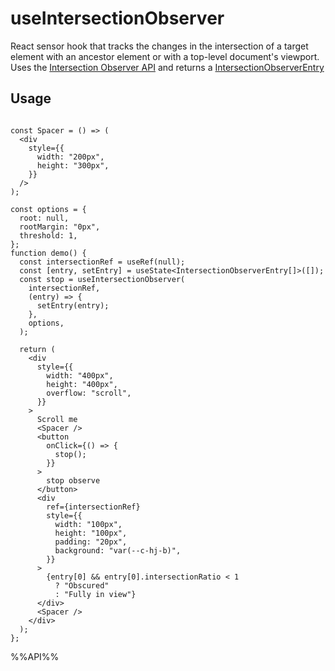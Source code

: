 # useIntersectionObserver

React sensor hook that tracks the changes in the intersection of a target element with an ancestor element or with a top-level document's viewport. Uses the [Intersection Observer API](https://developer.mozilla.org/en-US/docs/Web/API/Intersection_Observer_API) and returns a [IntersectionObserverEntry](https://developer.mozilla.org/en-US/docs/Web/API/IntersectionObserverEntry)


## Usage

```tsx

const Spacer = () => (
  <div
    style={{
      width: "200px",
      height: "300px",
    }}
  />
);

const options = {
  root: null,
  rootMargin: "0px",
  threshold: 1,
};
function demo() {
  const intersectionRef = useRef(null);
  const [entry, setEntry] = useState<IntersectionObserverEntry[]>([]);
  const stop = useIntersectionObserver(
    intersectionRef,
    (entry) => {
      setEntry(entry);
    },
    options,
  );

  return (
    <div
      style={{
        width: "400px",
        height: "400px",
        overflow: "scroll",
      }}
    >
      Scroll me
      <Spacer />
      <button
        onClick={() => {
          stop();
        }}
      >
        stop observe
      </button>
      <div
        ref={intersectionRef}
        style={{
          width: "100px",
          height: "100px",
          padding: "20px",
          background: "var(--c-hj-b)",
        }}
      >
        {entry[0] && entry[0].intersectionRatio < 1
          ? "Obscured"
          : "Fully in view"}
      </div>
      <Spacer />
    </div>
  );
};

```

%%API%%